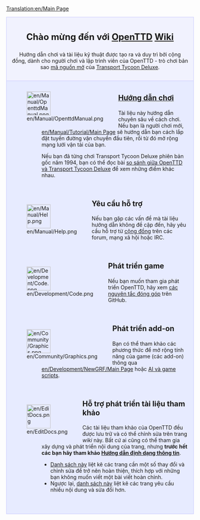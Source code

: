 [[Translation:en/Main Page]]

<div style="background-color: #f1f2fe; border: 1px solid #c7c8fe; margin: 0; padding: 1em 1em 1em 1em; text-align:center">
<div style="font-size:1.7em; font-weight:bold">Chào mừng đến với <span class="plainlinks">[http://www.openttd.org/ OpenTTD]</span> [https://www.wikipedia.org/wiki/Wiki Wiki]</div>
Hướng dẫn chơi và tài liệu kỹ thuật được tạo ra và duy trì bởi cộng đồng, dành cho người chơi và lập trình viên của OpenTTD - trò chơi bản sao [http://www.opensource.org/ mã nguồn mở] của [https://vi.wikipedia.org/wiki/Transport_Tycoon Transport Tycoon Deluxe].
</div>

<div style="background-color: #E7EBFF; border: 1px solid #c7c8fe; border-top:none; padding: 1em 1em 0em 1em; margin-bottom:2em">
<div style="float:left">[[File:en/Manual/OpenttdManual.png|64px]]</div>
<div style="margin-left:80px; margin-bottom:4em">
<div style="font-size:1.4em; font-weight:bold">[[vi/Manual/Main Page|Hướng dẫn chơi]]</div>
Tài liệu này hướng dẫn chuyên sâu về cách chơi. Nếu bạn là người chơi mới, [[en/Manual/Tutorial/Main Page]] sẽ hướng dẫn bạn cách lắp đặt tuyến đường vận chuyển đầu tiên, rồi từ đó mở rộng mạng lưới vận tải của bạn.

Nếu bạn đã từng chơi Transport Tycoon Deluxe phiên bản gốc năm 1994, bạn có thể đọc bài [[en/Archive/OpenTTD/Changes from TTD|so sánh giữa OpenTTD và Transport Tycoon Deluxe]] để xem những điểm khác nhau.
</div>

<div style="float:left">[[File:en/Manual/Help.png|64px]]</div>
<div style="margin-left:80px; margin-bottom:4em">
<div style="font-size:1.4em; font-weight:bold">Yêu cầu hỗ trợ</div>
Nếu bạn gặp các vấn đề mà tài liệu hướng dẫn không đề cập đến, hãy yêu cầu hỗ trợ từ [[en/Community/Community|cộng đồng]] trên các forum, mạng xã hội hoặc IRC.
</div>

<div style="float:left">[[File:en/Development/Code.png|64px]]</div>
<div style="margin-left:80px; margin-bottom:4em">
<div style="font-size:1.4em; font-weight:bold">Phát triển game</div>
Nếu bạn muốn tham gia phát triển OpenTTD, hãy xem [https://github.com/OpenTTD/OpenTTD/blob/master/CONTRIBUTING.md các nguyên tắc đóng góp] trên GitHub.
</div>

<div style="float:left">[[File:en/Community/Graphics.png|64px]]</div>
<div style="margin-left:80px; margin-bottom:4em">
<div style="font-size:1.4em; font-weight:bold">Phát triển add-on</div>
Bạn có thể tham khảo các phương thức để mở rộng tính năng của game (các add-on) thông qua [[en/Development/NewGRF/Main Page]] hoặc [[en/Development/Script/Main Page|AI và game scripts]].
</div>

<div style="float:left">[[File:en/EditDocs.png|64px]]</div>
<div style="margin-left:80px; margin-bottom:4em">
<div style="font-size:1.4em; font-weight:bold">Hỗ trợ phát triển tài liệu tham khảo</div>
Các tài liệu tham khảo của OpenTTD đều được lưu trữ và có thể chỉnh sửa trên trang <em>wiki</em> này. Bất cứ ai cũng có thể tham gia xây dựng và phát triển nội dung của trang, nhưng '''trước hết các bạn hãy tham khảo [[en/Wiki/Manual of Style|Hướng dẫn định dạng thông tin]]'''.
* [[:Category:en/To do|Danh sách này]] liệt kê các trang cần một số thay đổi và chỉnh sửa để trở nên hoàn thiện, thích hợp với những bạn không muốn viết một bài viết hoàn chỉnh.
* Ngược lại, [[:Category:en/Articles to be expanded|danh sách này]] liệt kê các trang yêu cầu nhiều nội dung và sửa đổi hơn. 
</div>

</div>

